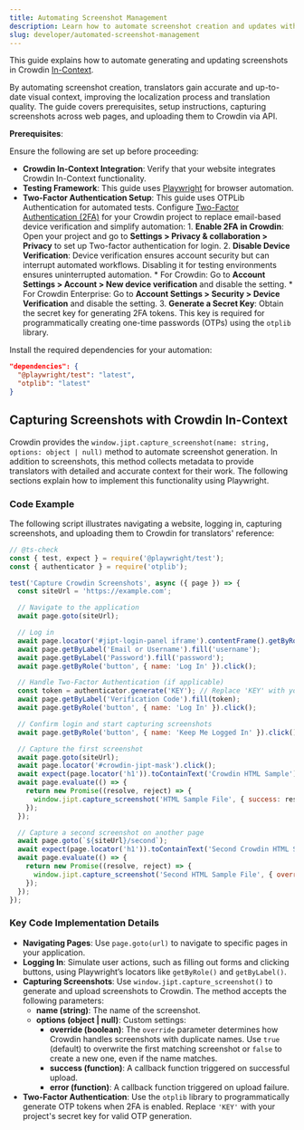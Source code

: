 ```yaml
---
title: Automating Screenshot Management
description: Learn how to automate screenshot creation and updates with Crowdin In-Context and Playwright
slug: developer/automated-screenshot-management
---
```



This guide explains how to automate generating and updating screenshots in Crowdin [In-Context](/developer/in-context-localization/).

By automating screenshot creation, translators gain accurate and up-to-date visual context, improving the localization process and translation quality. The guide covers prerequisites, setup instructions, capturing screenshots across web pages, and uploading them to Crowdin via API.

**Prerequisites**:

Ensure the following are set up before proceeding:

* **Crowdin In-Context Integration**: Verify that your website integrates Crowdin In-Context functionality.
* **Testing Framework**: This guide uses [Playwright](https://playwright.dev/) for browser automation.
* **Two-Factor Authentication Setup**: This guide uses OTPLib Authentication for automated tests. Configure [Two-Factor Authentication (2FA)](/project-settings/privacy-collaboration/#privacy) for your Crowdin project to replace email-based device verification and simplify automation:
    <Steps>
      1. **Enable 2FA in Crowdin**: Open your project and go to **Settings > Privacy & collaboration > Privacy** to set up Two-factor authentication for login.
      2. **Disable Device Verification**: Device verification ensures account security but can interrupt automated workflows. Disabling it for testing environments ensures uninterrupted automation.
          * For Crowdin: Go to **Account Settings > Account > New device verification** and disable the setting.
          * For Crowdin Enterprise: Go to **Account Settings > Security > Device Verification** and disable the setting.
      3. **Generate a Secret Key**: Obtain the secret key for generating 2FA tokens. This key is required for programmatically creating one-time passwords (OTPs) using the `otplib` library.
    </Steps>

Install the required dependencies for your automation:

```json
"dependencies": {
  "@playwright/test": "latest",
  "otplib": "latest"
}
```

## Capturing Screenshots with Crowdin In-Context

Crowdin provides the `window.jipt.capture_screenshot(name: string, options: object | null)` method to automate screenshot generation. In addition to screenshots, this method collects metadata to provide translators with detailed and accurate context for their work. The following sections explain how to implement this functionality using Playwright.

### Code Example

The following script illustrates navigating a website, logging in, capturing screenshots, and uploading them to Crowdin for translators' reference:

```js
// @ts-check
const { test, expect } = require('@playwright/test');
const { authenticator } = require('otplib');

test('Capture Crowdin Screenshots', async ({ page }) => {
  const siteUrl = 'https://example.com';

  // Navigate to the application
  await page.goto(siteUrl);

  // Log in
  await page.locator('#jipt-login-panel iframe').contentFrame().getByRole('button', { name: 'Log In' }).click();
  await page.getByLabel('Email or Username').fill('username');
  await page.getByLabel('Password').fill('password');
  await page.getByRole('button', { name: 'Log In' }).click();

  // Handle Two-Factor Authentication (if applicable)
  const token = authenticator.generate('KEY'); // Replace 'KEY' with your 2FA secret
  await page.getByLabel('Verification Code').fill(token);
  await page.getByRole('button', { name: 'Log In' }).click();

  // Confirm login and start capturing screenshots
  await page.getByRole('button', { name: 'Keep Me Logged In' }).click();

  // Capture the first screenshot
  await page.goto(siteUrl);
  await page.locator('#crowdin-jipt-mask').click();
  await expect(page.locator('h1')).toContainText('Crowdin HTML Sample');
  await page.evaluate(() => {
    return new Promise((resolve, reject) => {
      window.jipt.capture_screenshot('HTML Sample File', { success: resolve, error: reject });
    });
  });

  // Capture a second screenshot on another page
  await page.goto(`${siteUrl}/second`);
  await expect(page.locator('h1')).toContainText('Second Crowdin HTML Sample');
  await page.evaluate(() => {
    return new Promise((resolve, reject) => {
      window.jipt.capture_screenshot('Second HTML Sample File', { override: false, success: resolve, error: reject });
    });
  });
});
```

### Key Code Implementation Details

* **Navigating Pages**: Use `page.goto(url)` to navigate to specific pages in your application.
* **Logging In**: Simulate user actions, such as filling out forms and clicking buttons, using Playwright’s locators like `getByRole()` and `getByLabel()`.
* **Capturing Screenshots**: Use `window.jipt.capture_screenshot()` to generate and upload screenshots to Crowdin. The method accepts the following parameters:
   * **name (string)**: The name of the screenshot.
   * **options (object | null)**: Custom settings:
     * **override (boolean)**: The `override` parameter determines how Crowdin handles screenshots with duplicate names. Use `true` (default) to overwrite the first matching screenshot or `false` to create a new one, even if the name matches.
     * **success (function)**: A callback function triggered on successful upload.
     * **error (function)**: A callback function triggered on upload failure.
* **Two-Factor Authentication**: Use the `otplib` library to programmatically generate OTP tokens when 2FA is enabled. Replace `'KEY'` with your project's secret key for valid OTP generation.
